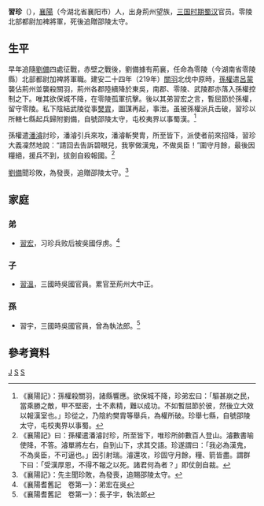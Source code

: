 {{Distinguish|习祯}}
'''習珍'''（{{bd|？||221年或222年||catIdx=X}}），[[襄陽|襄陽]]（今湖北省襄阳市）人，出身荊州望族，[[三国时期|三国时期]][[蜀汉|蜀汉]]官员。零陵北部都尉加裨將軍，死後追贈邵陵太守。

==生平==
早年追隨[[劉備|劉備]]四處征戰，赤壁之戰後，劉備據有荊襄，任命為零陵（今湖南省零陵縣）北部都尉加裨將軍職。建安二十四年（219年）[[關羽|關羽]]北伐中原時，[[孫權|孫權]]遣[[呂蒙|呂蒙]]襲佔荊州並襲殺關羽，荊州各郡陸續降於東吳，南郡、零陵、武陵郡亦落入孫權控制之下。唯其欲保城不降，在零陵孤軍抗擊。後以其弟習宏之言，暫屈節於孫權，留守零陵。私下陰結武陵從事[[樊胄|樊胄]]，圖謀再起，事泄。虽被孫權派兵击破，習珍以所轄七縣起兵歸附劉備，自號邵陵太守，屯校夷界以事蜀漢。<ref>《襄陽記》：孫權殺關羽，諸縣響應。欲保城不降，珍弟宏曰：「驅甚崩之民，當乘勝之敵，甲不堅密，士不素精，難以成功。不如暫屈節於彼，然後立大效以報漢室也。」珍從之，乃陰約樊胄等舉兵，為權所破。珍舉七縣，自號邵陵太守，屯校夷界以事蜀。</ref>

孫權遣[[潘濬|潘濬]]討珍，潘濬引兵來攻，潘濬斬樊胄，所至皆下，派使者前來招降，習珍大義凜然地說：“請回去告訴碧眼兒，我寧做漢鬼，不做吳臣！”圍守月餘，最後因糧絕，援兵不到，拔劍自殺報國。<ref>《襄陽記》曰：孫權遣潘濬討珍，所至皆下，唯珍所帥數百人登山。濬數書喻使降，不答。濬單將左右，自到山下，求其交語。珍遂謂曰：「我必為漢鬼，不為吳臣，不可逼也。」因引射瑞。濬還攻，珍固守月餘，糧、箭皆盡。謂群下曰：「受漢厚恩，不得不報之以死。諸君何為者？」即仗劍自裁。</ref>

[[劉備|劉備]]聞珍敗，為發喪，追贈邵陵太守。<ref>《襄陽記》：先主聞珍敗，為發喪，追賜邵陵太守。</ref>

==家庭==
===弟===
*[[習宏|習宏]]，习珍兵败后被吳國俘虏。<ref>《襄陽耆舊記　卷第一》：弟宏在吳</ref>
===子===
*[[習溫|習溫]]，三國時吳國官員。累官至荊州大中正。
===孫===
*習宇，三國時吳國官員，曾為執法郎。<ref>《襄陽耆舊記　卷第一》：長子宇，執法郞</ref>

==參考資料==
{{reflist}}
[[Category:習姓|J]]
[[Category:三国自杀人物|S]]
[[Category:襄陽人|S]]
